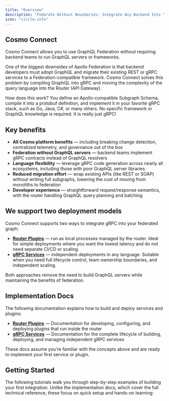 ```yaml
---
title: "Overview"
description: "Federate Without Boundaries: Integrate Any Backend Into Your Supergraph"
icon: "circle-info"
---
```


## Cosmo Connect

Cosmo Connect allows you to use GraphQL Federation without requiring backend teams to run GraphQL servers or frameworks.

One of the biggest downsides of Apollo Federation is that backend developers must adopt GraphQL and migrate their existing REST or gRPC services to a Federation-compatible framework. Cosmo Connect solves this problem by compiling GraphQL into gRPC and moving the complexity of the query language into the Router (API Gateway).

How does this work? You define an Apollo-compatible Subgraph Schema, compile it into a protobuf definition, and implement it in your favorite gRPC stack, such as Go, Java, C#, or many others. No specific framework or GraphQL knowledge is required. It is really just gRPC!

## Key benefits

* **All Cosmo platform benefits** — including breaking change detection, centralized telemetry, and governance out of the box
* **Federation without GraphQL servers** — backend teams implement gRPC contracts instead of GraphQL resolvers
* **Language flexibility** — leverage gRPC code generation across nearly all ecosystems, including those with poor GraphQL server libraries
* **Reduced migration effort** — wrap existing APIs (like REST or SOAP) without writing full subgraphs, lowering the cost of moving from monoliths to federation
* **Developer experience** — straightforward request/response semantics, with the router handling GraphQL query planning and batching

## We support two deployment models

Cosmo Connect supports two ways to integrate gRPC into your federated graph:

- **[Router Plugins](/connect/plugins)** — run as local processes managed by the router. Ideal for simple deployments where you want the lowest latency and do not need separate CI/CD or scaling.  
- **[gRPC Services](/connect/grpc-services)** — independent deployments in any language. Suitable when you need full lifecycle control, team ownership boundaries, and independent scaling.

Both approaches remove the need to build GraphQL servers while maintaining the benefits of federation.

## Implementation Docs

The following documentation explains how to build and deploy services and plugins:

- **[Router Plugins](/router/grpc/plugins)** — Documentation for developing, configuring, and deploying plugins that run inside the router  
- **[gRPC Services](/router/grpc/grpc-services)** — Documentation for the complete lifecycle of building, deploying, and managing independent gRPC services  

These docs assume you're familiar with the concepts above and are ready to implement your first service or plugin.

## Getting Started

The following tutorials walk you through step-by-step examples of building your first integration. 
Unlike the implementation docs, which cover the full technical reference, these focus on quick setup and hands-on learning:

<CardGroup>
  <Card title="Deploy Your First gRPC Service" icon="code" href="/tutorial/grpc-service-quickstart" horizontal/>
  <Card title="Deploy Your First Router Plugin" icon="plug" href="/tutorial/using-grpc-plugins" horizontal/>
</CardGroup>
